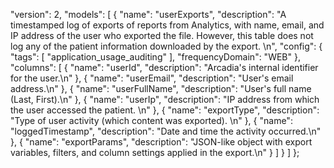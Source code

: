   "version": 2,
  "models": [
    {
      "name": "userExports",
      "description": "A timestamped log of exports of reports from Analytics, with name, email, and IP address of the user who exported the file. However, this table does not log any of the patient information downloaded by the export. \n",
      "config": {
        "tags": [
          "application_usage_auditing"
        ],
        "frequencyDomain": "WEB"
      },
      "columns": [
        {
          "name": "userId",
          "description": "Arcadia's internal identifier for the user.\n"
        },
        {
          "name": "userEmail",
          "description": "User's email address.\n"
        },
        {
          "name": "userFullName",
          "description": "User's full name (Last, First).\n"
        },
        {
          "name": "userIp",
          "description": "IP address from which the user accessed the patient. \n"
        },
        {
          "name": "exportType",
          "description": "Type of user activity (which content was exported). \n"
        },
        {
          "name": "loggedTimestamp",
          "description": "Date and time the activity occurred.\n"
        },
        {
          "name": "exportParams",
          "description": "JSON-like object with export variables, filters, and column settings applied in the export.\n"
        }
      ]
    }
  ]
};
